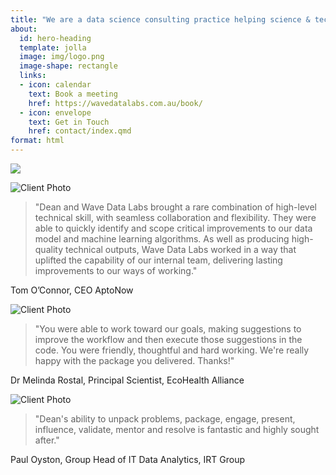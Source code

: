 ```yaml
---
title: "We are a data science consulting practice helping science & technology teams innovate faster with data and maths. Not hype."
about:
  id: hero-heading
  template: jolla
  image: img/logo.png
  image-shape: rectangle
  links:
  - icon: calendar
    text: Book a meeting
    href: https://wavedatalabs.com.au/book/
  - icon: envelope
    text: Get in Touch
    href: contact/index.qmd
format: html
---
```


:::{#hero-heading}



:::


![](img/client_logo.png)  


```{=html}
<div class="testimonial-box">
  <div class="testimonial-content">
    <div class="client-photo">
      <img src="services/img/img_testimonial.jpeg" alt="Client Photo" />
    </div>
    <div class="testimonial-text">
      <blockquote>
        "Dean and Wave Data Labs brought a rare combination of high-level technical skill, with seamless collaboration and flexibility. They were able to quickly identify and scope critical improvements to our data model and machine learning algorithms. As well as producing high-quality technical outputs, Wave Data Labs worked in a way that uplifted the capability of our internal team, delivering lasting improvements to our ways of working."
      </blockquote>
      <p class="client-name">Tom O’Connor, CEO AptoNow</p>
    </div>
  </div>
</div>
```  

```{=html}
<div class="testimonial-box">
  <div class="testimonial-content">
    <div class="client-photo">
      <img src="services/img/test_1.png" alt="Client Photo" />
    </div>
    <div class="testimonial-text">
      <blockquote>
        "You were able to work toward our goals, making suggestions to improve the workflow and then execute those suggestions in the code. You were friendly, thoughtful and hard working. We're really happy with the package you delivered. Thanks!"
      </blockquote>
      <p class="client-name">Dr Melinda Rostal, Principal Scientist, EcoHealth Alliance</p>
    </div>
  </div>
</div>
```

```{=html}
<div class="testimonial-box">
  <div class="testimonial-content">
    <div class="client-photo">
      <img src="services/img/test_2.png" alt="Client Photo" />
    </div>
    <div class="testimonial-text">
      <blockquote>
        "Dean's ability to unpack problems, package, engage, present, influence, validate, mentor and resolve is fantastic and highly sought after."
      </blockquote>
      <p class="client-name">Paul Oyston, Group Head of IT Data Analytics, IRT Group</p>
    </div>
  </div>
</div>
```  


<!-- Calendly badge widget begin -->
<link href="https://assets.calendly.com/assets/external/widget.css" rel="stylesheet">
<script src="https://assets.calendly.com/assets/external/widget.js" type="text/javascript" async></script>
<script type="text/javascript">window.onload = function() { Calendly.initBadgeWidget({ url: 'https://calendly.com/wavedata', text: 'Schedule a time to chat', color: '#0069ff', textColor: '#ffffff', branding: true }); }</script>
<!-- Calendly badge widget end -->